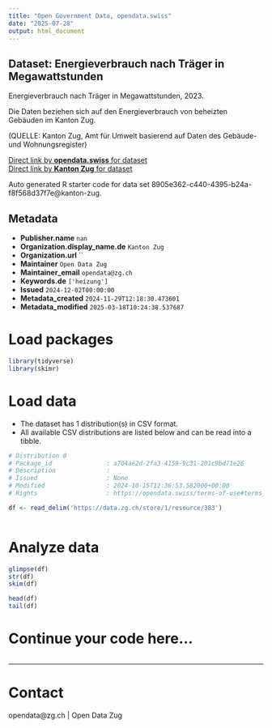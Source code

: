 ```yaml
---
title: "Open Government Data, opendata.swiss"
date: "2025-07-28"
output: html_document
---
```


## Dataset: Energieverbrauch nach Träger in Megawattstunden

Energieverbrauch nach Träger in Megawattstunden, 2023.

Die Daten beziehen sich auf den Energieverbrauch von beheizten Gebäuden im Kanton Zug.

(QUELLE: Kanton Zug, Amt für Umwelt basierend auf Daten des Gebäude- und Wohnungsregister)

[Direct link by **opendata.swiss** for dataset](https://opendata.swiss/de/dataset/energieverbrauch-nach-trager-in-megawattstunden)<br>
[Direct link by **Kanton Zug** for dataset](https://www.zg.ch/behoerden/gesundheitsdirektion/statistikfachstelle/themen/18-energie)

Auto generated R starter code for data set 8905e362-c440-4395-b24a-f8f568d37f7e@kanton-zug.

## Metadata

- **Publisher.name** `nan`
- **Organization.display_name.de** `Kanton Zug`
- **Organization.url** ``
- **Maintainer** `Open Data Zug`
- **Maintainer_email** `opendata@zg.ch`
- **Keywords.de** `['heizung']`
- **Issued** `2024-12-02T00:00:00`
- **Metadata_created** `2024-11-29T12:18:30.473601`
- **Metadata_modified** `2025-03-18T10:24:38.537687`


# Load packages

```r

library(tidyverse)
library(skimr)

```

# Load data

-   The dataset has 1 distribution(s) in CSV format.
-   All available CSV distributions are listed below and can be read into a tibble.

```r

# Distribution 0
# Package_id               : a704ae2d-2fa3-4159-9c31-201c9bd71e26
# Description              : 
# Issued                   : None
# Modified                 : 2024-10-15T12:36:53.582000+00:00
# Rights                   : https://opendata.swiss/terms-of-use#terms_by

df <- read_delim('https://data.zg.ch/store/1/resource/383')



```

# Analyze data

```r

glimpse(df)
str(df)
skim(df)

head(df)
tail(df)

```

# Continue your code here...

```r

```

------------------------------------------------------------------------

# Contact

opendata@zg.ch | Open Data Zug
